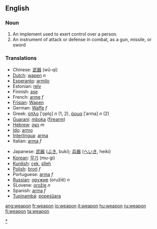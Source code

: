 ==English==
===Noun===
#An implement used to exert control over a person.
#An instrument of attack or defense in combat, as a gun, missile, or sword

===Translations===
{{top}}
*Chinese: [[武器]] (wǔ-qì)
*[[Dutch]]: [[wapen]] ''n''
*[[Esperanto]]: [[armilo]]
*Estonian: [[relv]]
*Finnish: [[ase]]
*French: [[arme]] ''f''
*[[Frisian]]: [[Wapen]]
*German: [[Waffe]] ''f''
*Greek: [[όπλο]] [ˈo̞plo̞] ''n'' (1, 2), [[άρμα]] [ˈarma] ''n'' (2)
*[[Guaraní]]: [[mboka]] ([[firearm]])
*[[Hebrew]]: [[נשק]] ''m''
*[[Ido]]: [[armo]]
*[[Interlingua]]: [[arma]]
*Italian: [[arma]] ''f''
{{mid}}
*Japanese: [[武器]] ([[ぶき]], buki); [[兵器]] ([[へいき]], heiki)
*[[Korean]]: [[무기]] (mu-gi)
*[[Kurdish]]: [[çek]], [[sîleh]]
*[[Polish]]: [[broń]] ''f''
*Portuguese: [[arma]] ''f''
*[[Russian]]: [[оружие]] (oružiě) ''n''
*SLovene: [[orožje]] ''n''
*Spanish: [[arma]] ''f''
*[[Tupinambá]]: [[popesûara]]
{{bottom}}

[[ang:weapon]]
[[fr:weapon]]
[[io:weapon]]
[[it:weapon]]
[[hu:weapon]]
[[ru:weapon]]
[[fi:weapon]]
[[ta:weapon]]

[[category:Weapon|*]]